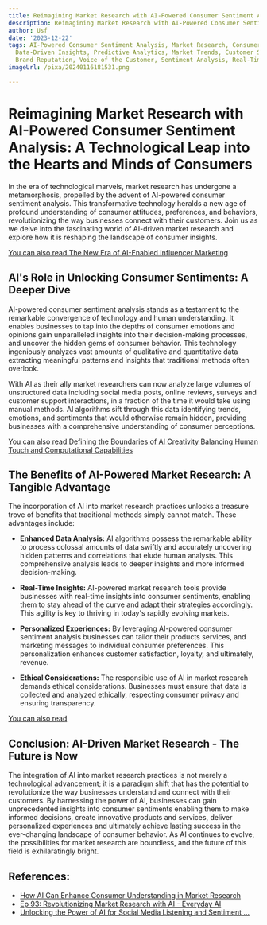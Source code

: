 ```yaml
---
title: Reimagining Market Research with AI-Powered Consumer Sentiment Analysis
description: Reimagining Market Research with AI-Powered Consumer Sentiment Analysis
author: Usf
date: '2023-12-22'
tags: AI-Powered Consumer Sentiment Analysis, Market Research, Consumer Behavior,
  Data-Driven Insights, Predictive Analytics, Market Trends, Customer Satisfaction,
  Brand Reputation, Voice of the Customer, Sentiment Analysis, Real-Time Insights
imageUrl: /pixa/20240116181531.png

---
```

# Reimagining Market Research with AI-Powered Consumer Sentiment Analysis: A Technological Leap into the  Hearts and Minds of Consumers

In the era of technological  marvels, market research has undergone a metamorphosis, propelled  by the advent of AI-powered consumer sentiment analysis. This transformative technology heralds a new age of profound understanding of  consumer  attitudes, preferences,  and behaviors, revolutionizing the  way businesses connect with their customers. Join us as we delve into the fascinating world of  AI-driven market research and explore how it is reshaping the landscape of consumer insights.

[You  can also read The New Era of AI-Enabled Influencer Marketing](The%20New%20Era%20of%20AI-Enabled%20Influencer%20Marketing)


## AI's Role in  Unlocking Consumer  Sentiments: A  Deeper Dive

AI-powered consumer sentiment  analysis stands as a testament to the remarkable convergence of technology and human understanding. It enables businesses to tap into the depths of consumer emotions and opinions gain unparalleled insights into  their decision-making processes, and uncover the  hidden gems of consumer behavior. This technology ingeniously analyzes vast amounts of qualitative and quantitative data extracting meaningful patterns  and  insights that traditional methods often overlook.

With AI as their  ally market researchers can  now analyze large volumes of unstructured data including social media posts, online reviews, surveys and customer  support interactions,  in  a fraction of the time it  would take using manual methods.  AI  algorithms sift through this data identifying trends, emotions, and sentiments that would otherwise remain hidden, providing businesses with a comprehensive understanding of consumer perceptions.

[You can also read Defining the Boundaries of AI Creativity  Balancing  Human Touch and Computational Capabilities](Defining%20the%20Boundaries%20of%20AI%20Creativity%20Balancing%20Human%20Touch%20and%20Computational%20Capabilities)


## The Benefits of  AI-Powered Market Research: A Tangible Advantage

The incorporation of  AI into market  research practices unlocks a treasure trove of  benefits  that  traditional methods simply cannot match. These advantages include:

- **Enhanced Data Analysis:** AI algorithms possess the remarkable ability to process colossal amounts  of data swiftly and accurately uncovering hidden patterns and correlations that elude human analysts. This comprehensive analysis leads to  deeper insights and more informed decision-making.

- **Real-Time Insights:** AI-powered market research tools provide businesses with real-time insights into consumer  sentiments, enabling them to  stay ahead of the curve and adapt their strategies accordingly. This agility is key to thriving in today's rapidly evolving markets.

- **Personalized Experiences:** By leveraging AI-powered consumer sentiment analysis businesses can tailor their products services, and marketing messages to individual consumer preferences. This personalization enhances  customer satisfaction, loyalty, and ultimately, revenue.

- **Ethical Considerations:**  The responsible use of AI in market  research demands ethical  considerations. Businesses must ensure that data is collected and analyzed ethically, respecting consumer  privacy and ensuring  transparency.

[You can  also read ]()


## Conclusion: AI-Driven Market Research - The Future  is Now

The integration of AI into market research practices is not merely  a technological advancement; it is a paradigm shift that has the potential to revolutionize the way businesses understand and connect with their customers. By harnessing the power of AI, businesses can gain unprecedented insights  into consumer sentiments enabling them to make informed decisions, create innovative products and services, deliver personalized experiences and ultimately achieve lasting  success in  the  ever-changing landscape of consumer behavior. As AI continues to evolve, the possibilities for  market research are boundless, and the future of this field  is exhilaratingly bright.

## References:
- [How AI Can Enhance Consumer Understanding in Market Research](https://surveysparrow.com/blog/ai-in-market-research/)
- [Ep 93: Revolutionizing Market Research with AI - Everyday AI](https://youreverydayai.com/revolutionizing-market-research-with-ai/)
- [Unlocking the Power of AI for Social Media Listening and Sentiment ...](https://www.linkedin.com/pulse/unlocking-power-ai-social-media-listening-sentiment-analysis-godse-zymyc)
